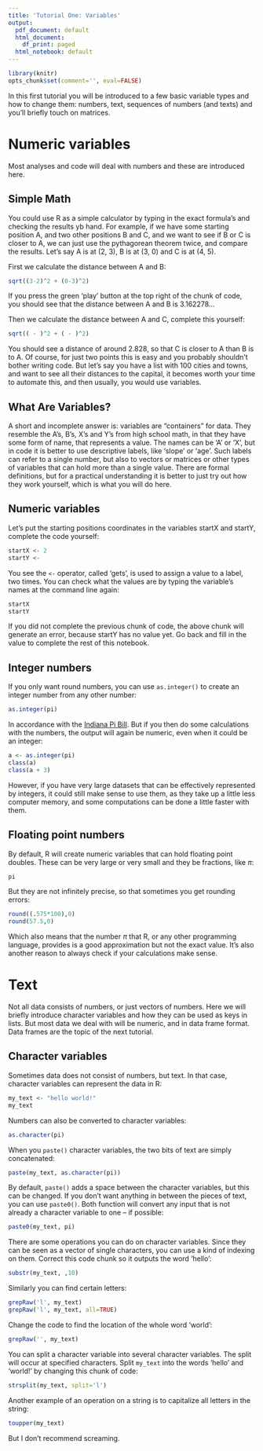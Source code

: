 ```yaml
---
title: 'Tutorial One: Variables'
output:
  pdf_document: default
  html_document:
    df_print: paged
  html_notebook: default
---
```


```r
library(knitr)
opts_chunk$set(comment='', eval=FALSE)
```

In this first tutorial you will be introduced to a few basic variable types and how to change them: numbers, text, sequences of numbers (and texts) and you'll briefly touch on matrices.

# Numeric variables

Most analyses and code will deal with numbers and these are introduced here.

## Simple Math

You could use R as a simple calculator by typing in the exact formula's and checking the results yb hand. For example, if we have some starting position A, and two other positions B and C, and we want to see if B or C is closer to A, we can just use the pythagorean theorem twice, and compare the results. Let's say A is at (2, 3), B is at (3, 0) and C is at (4, 5).

First we calculate the distance between A and B:

```r
sqrt((3-2)^2 + (0-3)^2)
```

If you press the green 'play' button at the top right of the chunk of code, you should see that the distance between A and B is 3.162278...

Then we calculate the distance between A and C, complete this yourself:

```r
sqrt(( - )^2 + ( - )^2)
```

You should see a distance of around 2.828, so that C is closer to A than B is to A. Of course, for just two points this is easy and you probably shouldn't bother writing code. But let's say you have a list with 100 cities and towns, and want to see all their distances to the capital, it becomes worth your time to automate this, and then usually, you would use variables.

## What Are Variables?

A short and incomplete answer is: variables are "containers" for data. They resemble the A's, B's, X's and Y's from high school math, in that they have some form of name, that represents a value. The names can be 'A' or 'X', but in code it is better to use descriptive labels, like 'slope' or 'age'. Such labels can refer to a single number, but also to vectors or matrices or other types of variables that can hold more than a single value. There are formal definitions, but for a practical understanding it is better to just try out how they work yourself, which is what you will do here.

## Numeric variables

Let's put the starting positions coordinates in the variables startX and startY, complete the code yourself:

```r
startX <- 2
startY <- 
```

You see the `<-` operator, called 'gets', is used to assign a value to a label, two times. You can check what the values are by typing the variable's names at the command line again:

```r
startX
startY
```

If you did not complete the previous chunk of code, the above chunk will generate an error, because startY has no value yet. Go back and fill in the value to complete the rest of this notebook.

## Integer numbers

If you only want round numbers, you can use `as.integer()` to create an integer number from any other number:

```r
as.integer(pi)
```

In accordance with the [Indiana Pi Bill](https://en.wikipedia.org/wiki/Indiana_Pi_Bill). But if you then do some calculations with the numbers, the output will again be numeric, even when it could be an integer:

```r
a <- as.integer(pi)
class(a)
class(a + 3)
```

However, if you have very large datasets that can be effectively represented by integers, it could still make sense to use them, as they take up a little less computer memory, and some computations can be done a little faster with them.



## Floating point numbers

By default, R will create numeric variables that can hold floating point doubles. These can be very large or very small and they be fractions, like $\pi$:

```r
pi
```

But they are not infinitely precise, so that sometimes you get rounding errors:

```r
round((.575*100),0)
round(57.5,0)
```

Which also means that the number $\pi$ that R, or any other programming language, provides is a good approximation but not the exact value. It's also another reason to always check if your calculations make sense.






# Text

Not all data consists of numbers, or just vectors of numbers. Here we will briefly introduce character variables and how they can be used as keys in lists. But most data we deal with will be numeric, and in data frame format. Data frames are the topic of the next tutorial.

## Character variables

Sometimes data does not consist of numbers, but text. In that case, character variables can represent the data in R:

```r
my_text <- "hello world!"
my_text
```

Numbers can also be converted to character variables:

```r
as.character(pi)
```

When you `paste()` character variables, the two bits of text are simply concatenated:

```r
paste(my_text, as.character(pi))
```

By default, `paste()` adds a space between the character variables, but this can be changed. If you don't want anything in between the pieces of text, you can use `paste0()`. Both function will convert any input that is not already a character variable to one -- if possible:

```r
paste0(my_text, pi)
```

There are some operations you can do on character variables. Since they can be seen as a vector of single characters, you can use a kind of indexing on them. Correct this code chunk so it outputs the word 'hello':

```r
substr(my_text, ,10)
```

Similarly you can find certain letters:

```r
grepRaw('l', my_text)
grepRaw('l', my_text, all=TRUE)
```

Change the code to find the location of the whole word 'world':

```r
grepRaw('', my_text)
```

You can split a character variable into several character variables. The split will occur at specified characters. Split `my_text` into the words 'hello' and 'world!' by changing this chunk of code:

```r
strsplit(my_text, split='l')
```

Another example of an operation on a string is to capitalize all letters in the string:

```r
toupper(my_text)
```

But I don't recommend screaming.